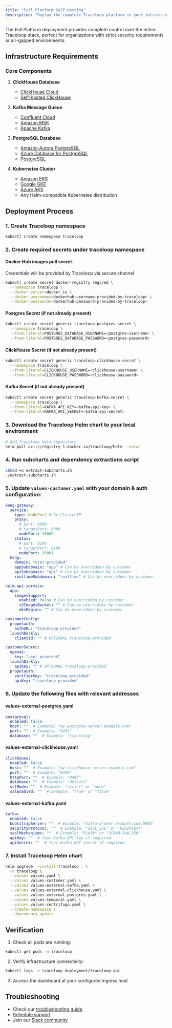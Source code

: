 ```yaml
---
title: "Full Platform Self-Hosting"
description: "Deploy the complete Traceloop platform in your infrastructure"
---
```


The Full Platform deployment provides complete control over the entire Traceloop stack, perfect for organizations with strict security requirements or air-gapped environments.

## Infrastructure Requirements

### Core Components

1. **ClickHouse Database**

   - [ClickHouse Cloud](https://clickhouse.cloud)
   - [Self-hosted ClickHouse](https://clickhouse.com/docs/en/install)

2. **Kafka Message Queue**

   - [Confluent Cloud](https://confluent.cloud)
   - [Amazon MSK](https://aws.amazon.com/msk/)
   - [Apache Kafka](https://kafka.apache.org/quickstart)

3. **PostgreSQL Database**

   - [Amazon Aurora PostgreSQL](https://aws.amazon.com/rds/aurora/postgresql-features/)
   - [Azure Database for PostgreSQL](https://azure.microsoft.com/en-us/products/postgresql/)
   - [PostgreSQL](https://www.postgresql.org/download/)

4. **Kubernetes Cluster**
   - [Amazon EKS](https://aws.amazon.com/eks/)
   - [Google GKE](https://cloud.google.com/kubernetes-engine)
   - [Azure AKS](https://azure.microsoft.com/en-us/products/kubernetes-service)
   - Any Helm-compatible Kubernetes distribution

## Deployment Process


### 1. Create Traceloop namespace

```bash
kubectl create namespace traceloop
```

### 2. Create required secrets under traceloop namespace

#### Docker Hub images pull secret.
Credentials will be provided by Traceloop via secure channel

```bash
kubectl create secret docker-registry regcred \
  --namespace traceloop \
  --docker-server=docker.io \
  --docker-username=<dockerhub-username-provided-by-traceloop> \
  --docker-password=<dockerhub-password-provided-by-traceloop>
```
#### Postgres Secret (if not already present)
```bash
kubectl create secret generic traceloop-postgres-secret \
  --namespace traceloop \
  --from-literal=POSTGRES_DATABASE_USERNAME=<postgres-username> \
  --from-literal=POSTGRES_DATABASE_PASSWORD=<postgres-password>
```

#### ClickHouse Secret (if not already present)
```bash
kubectl create secret generic traceloop-clickhouse-secret \
  --namespace traceloop \
  --from-literal=CLICKHOUSE_USERNAME=<clickhouse-username> \
  --from-literal=CLICKHOUSE_PASSWORD=<clickhouse-password>
```

#### Kafka Secret (if not already present)
```bash
kubectl create secret generic traceloop-kafka-secret \
  --namespace traceloop \
  --from-literal=KAFKA_API_KEY=<kafka-api-key> \
  --from-literal=KAFKA_API_SECRET=<kafka-api-secret>
```
### 3. Download the Traceloop Helm chart to your local environment

```bash
# Add Traceloop Helm repository
helm pull oci://registry-1.docker.io/traceloop/helm --untar
```

### 4. Run subcharts and dependency extractions script

```bash
chmod +x extract-subcharts.sh
./extract-subcharts.sh
```

### 5. Update `values-customer.yaml` with your domain & auth configuration:
```yaml
kong-gateway:
  service:
    type: NodePort # Or ClusterIP
    proxy:
      # port: 8000
      # targetPort: 8000
      nodePort: 30080
    status:
      # port: 8100
      # targetPort: 8100
      nodePort: 30081
  kong:
    domain: "user-provided"
    appSubdomain: "app" # Can be overridden by customer
    apiSubdomain: "api" # Can be overridden by customer
    realtimeSubdomain: "realtime" # Can be overridden by customer

helm-api-service:
  app:
    imagesSupport:
      enabled: false # Can be overridden by customer
      s3ImagesBucket: "" # Can be overridden by customer
      eksRegion: "" # Can be overridden by customer

customerConfig:
  propelauth:
    authURL: "traceloop-provided"
  launchDarkly:
    clientId: "" # OPTIONAL traceloop-provided

customerSecret:
  openai:
    key: "user-provided"
  launchDarkly:
    apiKey: "" # OPTIONAL traceloop-provided
  propelauth:
    verifierKey: "traceloop-provided"
    apiKey: "traceloop-provided"
```

### 6. Update the following files with relevant addresses

#### values-external-postgres.yaml
```yaml
postgresql:
  enabled: false
  host: ""  # Example: "my-postgres-server.example.com"
  port: ""  # Example: "5432"
  database: ""  # Example: "traceloop"
```

#### values-external-clickhouse.yaml
```yaml
clickhouse:
  enabled: false
  host: ""  # Example: "my-clickhouse-server.example.com"
  port: ""  # Example: "9440"
  httpPort: ""  # Example: "8443"
  database: ""  # Example: "default"
  sslMode: ""  # Example: "strict" or "none"
  sslEnabled: ""  # Example: "true" or "false"
```

#### values-external-kafka.yaml
```yaml
kafka:
  enabled: false
  bootstrapServer: ""  # Example: "kafka-broker.example.com:9092"
  securityProtocol: ""  # Example: "SASL_SSL" or "PLAINTEXT"
  saslMechanisms: ""  # Example: "PLAIN" or "SCRAM-SHA-256"
  apiKey: ""  # Your Kafka API key if required
  apiSecret: ""  # Your Kafka API secret if required
```

### 7. Install Traceloop Helm chart
```bash
helm upgrade --install traceloop . \
  -n traceloop \
  --values values.yaml \
  --values values-customer.yaml \
  --values values-external-kafka.yaml \
  --values values-external-clickhouse.yaml \
  --values values-external-postgres.yaml \
  --values values-temporal.yaml \
  --values values-centrifugo.yaml \
  --create-namespace \
  --dependency-update
```

## Verification

1. Check all pods are running:

```bash
kubectl get pods -n traceloop
```

2. Verify infrastructure connectivity:

```bash
kubectl logs -n traceloop deployment/traceloop-api
```

3. Access the dashboard at your configured ingress host

## Troubleshooting

- Check our [troubleshooting guide](/self-host/troubleshooting)
- [Schedule support](https://calendly.com/d/cq42-93s-kcx)
- Join our [Slack community](https://traceloop.com/slack)
